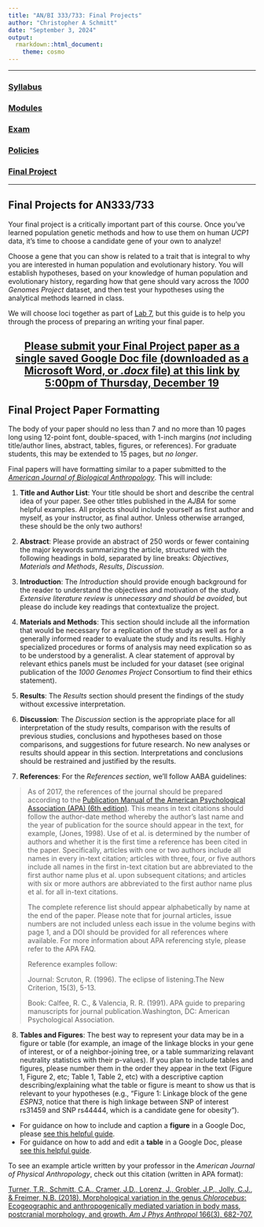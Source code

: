 ```yaml
---
title: "AN/BI 333/733: Final Projects"
author: "Christopher A Schmitt"
date: "September 3, 2024"
output: 
  rmarkdown::html_document:
    theme: cosmo
---
```


***

### [Syllabus](https://fuzzyatelin.github.io/AN333_Fall24/Syllabus.html)
### [Modules](https://fuzzyatelin.github.io/AN333_Fall24/LabSyllabus.html)
### [Exam]()
### [Policies](https://fuzzyatelin.github.io/AN333_Fall24/policies.html)
### [Final Project](https://fuzzyatelin.github.io/AN333_Fall24/FinalProject.html)

***

## Final Projects for AN333/733

Your final project is a critically important part of this course. Once you’ve learned population genetic methods and how to use them on human *UCP1* data, it’s time to choose a candidate gene of your own to analyze!

Choose a gene that you can show is related to a trait that is integral to why you are interested in human population and evolutionary history. You will establish hypotheses, based on your knowledge of human population and evolutionary history, regarding how that gene should vary across the *1000 Genomes Project* dataset, and then test your hypotheses using the analytical methods learned in class.

We will choose loci together as part of [Lab 7](https://fuzzyatelin.github.io/AN333_Fall24/Lab7-newlocus.html), but this guide is to help you through the process of preparing an writing your final paper.

<center>
## [**Please submit your Final Project paper as a single saved Google Doc file (downloaded as a Microsoft Word, or *.docx* file) at this link by 5:00pm of Thursday, December 19**](https://goo.gl/forms/3WFuWsI9A2jHeE123)
</center>

## Final Project Paper Formatting

The body of your paper should no less than 7 and no more than 10 pages long using 12-point font, double-spaced, with 1-inch margins (*not* including title/author lines, abstract, tables, figures, or references). For graduate students, this may be extended to 15 pages, but *no longer*.

Final papers will have formatting similar to a paper submitted to the [*American Journal of Biological Anthropology*](https://onlinelibrary.wiley.com/journal/10968644). This will include:

1)  **Title and Author List**: Your title should be short and describe the central idea of your paper. See other titles published in the *AJBA* for some helpful examples. All projects should include yourself as first author and myself, as your instructor, as final author. Unless otherwise arranged, these should be the only two authors!

2)	**Abstract**: Please provide an abstract of 250 words or fewer containing the major keywords summarizing the article, structured with the following headings in bold, separated by line breaks: *Objectives*, *Materials and Methods*, *Results*, *Discussion*.

3)	**Introduction**: The *Introduction* should provide enough background for the reader to understand the objectives and motivation of the study. *Extensive literature review is unnecessary and should be avoided*, but please do include key readings that contextualize the project.

4)	**Materials and Methods**: This section should include all the information that would be necessary for a replication of the study as well as for a generally informed reader to evaluate the study and its results. Highly specialized procedures or forms of analysis may need explication so as to be understood by a generalist. A clear statement of approval by relevant ethics panels must be included for your dataset (see original publication of the *1000 Genomes Project* Consortium to find their ethics statement).

5)	**Results**: The *Results* section should present the findings of the study without excessive interpretation.

6)	**Discussion**: The *Discussion* section is the appropriate place for all interpretation of the study results, comparison with the results of previous studies, conclusions and hypotheses based on those comparisons, and suggestions for future research. No new analyses or results should appear in this section. Interpretations and conclusions should be restrained and justified by the results.

7)	**References**: For the *References section*, we’ll follow AABA guidelines:

>As of 2017, the references of the journal should be prepared according to the [Publication Manual of the American Psychological Association (APA) (6th edition)](https://www.apastyle.org/). This means in text citations should follow the author-date method whereby the author's last name and the year of publication for the source should appear in the text, for example, (Jones, 1998). Use of et al. is determined by the number of authors and whether it is the first time a reference has been cited in the paper. Specifically, articles with one or two authors include all names in every in-text citation; articles with three, four, or five authors include all names in the first in-text citation but are abbreviated to the first author name plus et al. upon subsequent citations; and articles with six or more authors are abbreviated to the first author name plus et al. for all in-text citations.
>
>The complete reference list should appear alphabetically by name at the end of the paper. Please note that for journal articles, issue numbers are not included unless each issue in the volume begins with page 1, and a DOI should be provided for all references where available. For more information about APA referencing style, please refer to the APA FAQ.
>
>Reference examples follow:
>
>Journal:
>Scruton, R. (1996). The eclipse of listening.The New Criterion, 15(3), 5-13.
>
>Book:
>Calfee, R. C., & Valencia, R. R. (1991). APA guide to preparing manuscripts for journal publication.Washington, DC: American Psychological Association.

8)  **Tables and Figures**: The best way to represent your data may be in a figure or table (for example, an image of the linkage blocks in your gene of interest, or of a neighbor-joining tree, or a table summarizing relavant neutrality statistics with their p-values). If you plan to include tables and figures, please number them in the order they appear in the text (Figure 1, Figure 2, etc; Table 1, Table 2, etc) with a descriptive caption describing/explaining what the table or figure is meant to show us that is relevant to your hypotheses (e.g., "Figure 1: Linkage block of the gene *ESPN3*, notice that there is high linkage between SNP of interest rs31459 and SNP rs44444, which is a candidate gene for obesity").

<ul><li>For guidance on how to include and caption a **figure** in a Google Doc, please [see this helpful guide](https://docs.google.com/document/d/1HYgCxV7noTwBJ70uh7uSHtmUfUSzoI5A5XWunWgRVaU/edit).</li>

<li>For guidance on how to add and edit a **table** in a Google Doc, please [see this helpful guide](https://support.google.com/docs/answer/1696711?co=GENIE.Platform%3DDesktop&hl=en).</li></ul>

To see an example article written by your professor in the *American Journal of Physical Anthropology*, check out this citation (written in APA format):

[Turner, T.R., Schmitt, C.A., Cramer, J.D., Lorenz, J., Grobler, J.P., Jolly, C.J., & Freimer, N.B. (2018). Morphological variation in the genus *Chlorocebus*: Ecogeographic and anthropogenically mediated variation in body mass, postcranial morphology, and growth. *Am J Phys Anthropol* 166(3), 682-707.](https://onlinelibrary.wiley.com/doi/full/10.1002/ajpa.23459)


<br>
<br>
<br>


